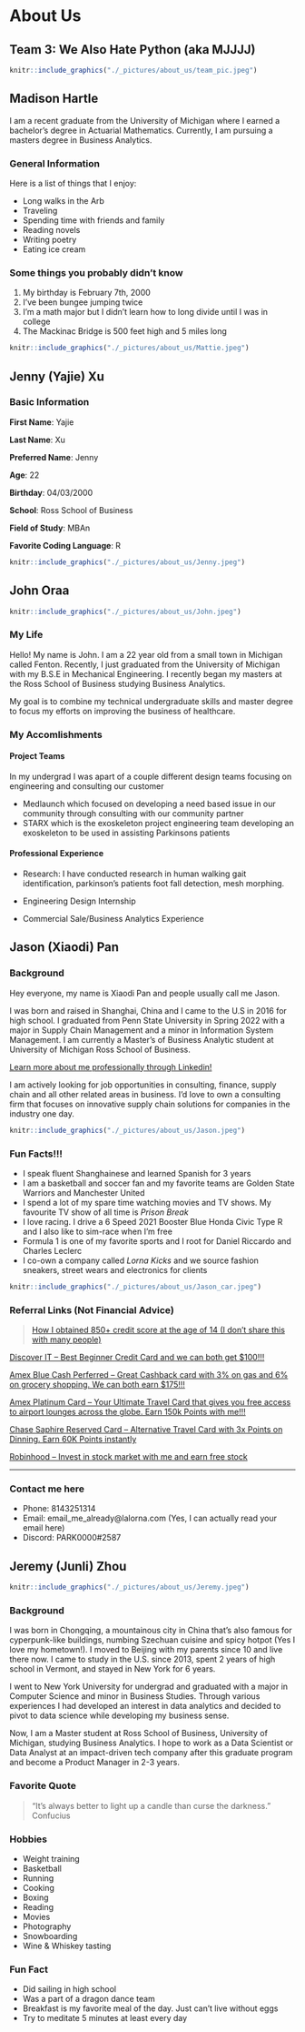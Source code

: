 # About Us

## Team 3: We Also Hate Python (aka MJJJJ)

```r
knitr::include_graphics("./_pictures/about_us/team_pic.jpeg")
```

## Madison Hartle

I am a recent graduate from the University of Michigan where I earned a bachelor's degree in Actuarial Mathematics. Currently, I am pursuing a masters degree in Business Analytics.

### General Information

Here is a list of things that I enjoy:

- Long walks in the Arb
- Traveling 
- Spending time with friends and family
- Reading novels
- Writing poetry
- Eating ice cream

### Some things you probably didn't know

1. My birthday is February 7th, 2000
2. I've been bungee jumping twice
3. I'm a math major but I didn't learn how to long divide until I was in college
4. The Mackinac Bridge is 500 feet high and 5 miles long


```r
knitr::include_graphics("./_pictures/about_us/Mattie.jpeg")
```

## Jenny (Yajie) Xu
### Basic Information
**First Name**: Yajie

**Last Name**: Xu

**Preferred Name**: Jenny

**Age**: 22

**Birthday**: 04/03/2000

**School**: Ross School of Business

**Field of Study**: MBAn

**Favorite Coding Language**: R

```r
knitr::include_graphics("./_pictures/about_us/Jenny.jpeg")
```


## John Oraa

```r
knitr::include_graphics("./_pictures/about_us/John.jpeg")
```

### My Life

Hello! My name is John. I am a 22 year old from a small town in Michigan called Fenton. Recently, I just graduated from the University of Michigan with my B.S.E in Mechanical Engineering. I recently began my masters at the Ross School of Business studying Business Analytics. 

My goal is to combine my technical undergraduate skills and master degree to focus my efforts on improving the business of healthcare. 

### My Accomlishments

#### Project Teams

In my undergrad I was apart of a couple different design teams focusing on engineering and consulting our customer

 - Medlaunch which focused on developing a need based issue in our community through consulting with our community partner
 - STARX which is the exoskeleton project engineering team developing an exoskeleton to be used in assisting Parkinsons patients


#### Professional Experience

- Research: I have conducted research in human walking gait identification, parkinson's patients foot fall detection, mesh morphing.

- Engineering Design Internship

- Commercial Sale/Business Analytics Experience 


## Jason (Xiaodi) Pan
### Background

Hey everyone, my name is Xiaodi Pan and people usually call me Jason.
  
I was born and raised in Shanghai, China and I came to the U.S in 2016 for high school. I graduated from Penn State University in Spring 2022 with a major in Supply Chain Management and a minor in Information System Management. I am currently a Master's of Business Analytic student at University of Michigan Ross School of Business.
  

[Learn more about me professionally through Linkedin!](https://www.linkedin.com/in/xiaodi-jason-pan/)

I am actively looking for job opportunities in consulting, finance, supply chain and all other related areas in business. I'd love to own a consulting firm that focuses on innovative supply chain solutions for companies in the industry one day.

```r
knitr::include_graphics("./_pictures/about_us/Jason.jpeg")
```

### Fun Facts!!!
* I speak fluent Shanghainese and learned Spanish for 3 years
* I am a basketball and soccer fan and my favorite teams are Golden State Warriors and Manchester United
* I spend a lot of my spare time watching movies and TV shows. My favourite TV show of all time is _Prison Break_
* I love racing. I drive a 6 Speed 2021 Booster Blue Honda Civic Type R and I also like to sim-race when I'm free
* Formula 1 is one of my favorite sports and I root for Daniel Riccardo and Charles Leclerc
* I co-own a company called _Lorna Kicks_ and we source fashion sneakers, street wears and electronics for clients

```r
knitr::include_graphics("./_pictures/about_us/Jason_car.jpeg")
```

### Referral Links (**Not Financial Advice**)

> [How I obtained 850+ credit score at the age of 14 (I don't share this with many people)](https://www.youtube.com/watch?v=dQw4w9WgXcQ)

[Discover IT -- Best Beginner Credit Card and we can both get $100!!!](https://refer.discover.com/s/XIAODI7)

[Amex Blue Cash Perferred -- Great Cashback card with 3% on gas and 6% on grocery shopping.  We can both earn $175!!!](https://americanexpress.com/en-us/referral/XIAODPhiSr?XLINK=MYCP)

[Amex Platinum Card -- Your Ultimate Travel Card that gives you free access to airport lounges across the globe. Earn 150k Points with me!!!](https://americanexpress.com/en-us/referral/XIAODPlxv9?XLINK=MYCP)

[Chase Saphire Reserved Card -- Alternative Travel Card with 3x Points on Dinning. Earn 60K Points instantly](https://www.referyourchasecard.com/6f/Q857WY1O6N)

[Robinhood -- Invest in stock market with me and earn free stock](https://join.robinhood.com/xiaodip)

*******


### Contact me here

* Phone: 8143251314
* Email: email_me_already@lalorna.com     (Yes, I can actually read your email here)
* Discord: PARK0000#2587


## Jeremy (Junli) Zhou

```r
knitr::include_graphics("./_pictures/about_us/Jeremy.jpeg")
```

### Background
I was born in Chongqing, a mountainous city in China that's also famous for cyperpunk-like buildings, numbing Szechuan cuisine and spicy hotpot (Yes I love my hometown!). I moved to Beijing with my parents since 10 and live there now. I came to study in the U.S. since 2013, spent 2 years of high school in Vermont, and stayed in New York for 6 years. 

I went to New York University for undergrad and graduated with a major in Computer Science and minor in Business Studies. Through various experiences I had developed an interest in data analytics and decided to pivot to data science while developing my business sense.

Now, I am a Master student at Ross School of Business, University of Michigan, studying Business Analytics. I hope to work as a Data Scientist or Data Analyst at an impact-driven tech company after this graduate program and become a Product Manager in 2-3 years.

### Favorite Quote
> "It's always better to light up a candle than curse the darkness." Confucius

### Hobbies
* Weight training
* Basketball
* Running
* Cooking
* Boxing
* Reading
* Movies
* Photography
* Snowboarding
* Wine & Whiskey tasting

### Fun Fact
* Did sailing in high school
* Was a part of a dragon dance team
* Breakfast is my favorite meal of the day. Just can't live without eggs
* Try to meditate 5 minutes at least every day